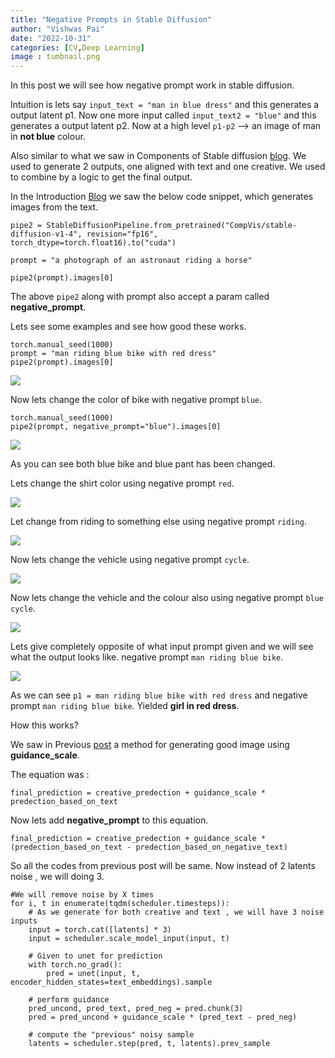 ```yaml
---
title: "Negative Prompts in Stable Diffusion"
author: "Vishwas Pai"
date: "2022-10-31"
categories: [CV,Deep Learning]
image : tumbnail.png
---
```



In this post we will see how negative prompt work in stable diffusion.

Intuition is lets say `input_text = "man in blue dress"` and this generates a output latent p1.
Now one more input called `input_text2 = "blue"` and this generates a output latent p2.
Now at a high level `p1-p2` --> an image of man in **not blue** colour.

Also similar to what we saw in Components of Stable diffusion [blog](../Building_components_of_Stable_Diffusion/index.qmd). We used to generate 2 outputs, one aligned with text and one creative. We used to combine by a logic to get the final output. 


In the Introduction [Blog](../Introduction_to_Stable_Diffusion/index.qmd) we saw the below code snippet, which generates images from the text.

```
pipe2 = StableDiffusionPipeline.from_pretrained("CompVis/stable-diffusion-v1-4", revision="fp16", torch_dtype=torch.float16).to("cuda")

prompt = "a photograph of an astronaut riding a horse"

pipe2(prompt).images[0]
```

The above `pipe2` along with prompt also accept a param called **negative_prompt**.

Lets see some examples and see how good these works.

```
torch.manual_seed(1000)
prompt = "man riding blue bike with red dress"
pipe2(prompt).images[0]
```

![](p1.png)

Now lets change the color of bike with negative prompt `blue`.

```
torch.manual_seed(1000)
pipe2(prompt, negative_prompt="blue").images[0]

```
![](p2.png)

As you can see both blue bike and blue pant has been changed.

Lets change the shirt color using negative prompt `red`.

![](p3.png)

Let change from riding to something else using negative prompt `riding`.

![](p4.png)

Now lets change the vehicle using negative prompt `cycle`.

![](p5.png)


Now lets change the vehicle and the colour also using negative prompt `blue cycle`.

![](p6.png)

Lets give completely opposite of what input prompt given and we will see what the output looks like.  negative prompt `man riding blue bike`.

![](p7.png)

As we can see `p1 = man riding blue bike with red dress` and negative prompt `man riding blue bike`. Yielded **girl in red dress**.

How this works? 

We saw in Previous [post](../Building_components_of_Stable_Diffusion/) a method for generating good image using **guidance_scale**. 

The equation was : 

`final_prediction = creative_predection + guidance_scale * predection_based_on_text`

Now lets add **negative_prompt** to this equation.

`final_prediction = creative_predection + guidance_scale * (predection_based_on_text - predection_based_on_negative_text)`

So all the codes from previous post will be same. Now instead of 2 latents noise , we will doing 3.

```
#We will remove noise by X times
for i, t in enumerate(tqdm(scheduler.timesteps)):
    # As we generate for both creative and text , we will have 3 noise inputs
    input = torch.cat([latents] * 3)
    input = scheduler.scale_model_input(input, t)

    # Given to unet for prediction
    with torch.no_grad(): 
        pred = unet(input, t, encoder_hidden_states=text_embeddings).sample

    # perform guidance
    pred_uncond, pred_text, pred_neg = pred.chunk(3)
    pred = pred_uncond + guidance_scale * (pred_text - pred_neg)

    # compute the "previous" noisy sample
    latents = scheduler.step(pred, t, latents).prev_sample
```

